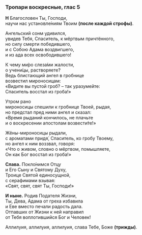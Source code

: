 ### Тропари воскресные, глас 5

**Н** Благословен Ты, Господи,  
научи нас установле́ниям Твоим **(после каждой строфы)**.

Ангельский сонм удивился,  
увидев Тебя, Спаситель, к мёртвым причтённого,  
но силу смерти победившего,  
и с Собою Адама воздвигшего,  
и из ада всех освободившего!

К чему ми́ро слеза́ми жалости,  
о учени́цы, растворяете?  
Ведь блистающий ангел в гробнице  
возвестил мироносицам:  
«Видите вы пустой гроб? – так уразумейте:  
Спаситель восстал из гроба!»

Утром рано  
мироносицы спешили к гробнице Твоей, рыдая,  
но предстал пред ними ангел и сказал:  
«Время рыданий кончилось, не плачьте  
и о воскресении апостолам возвести́те!»

Жёны-мироносицы рыдали,  
с ароматами придя́, Спаситель, ко гробу Твоему,  
но ангел к ним воззвал, говоря:  
«Что о живом, словно о мёртвом, помышляете,  
Он как Бог восстал из гроба!»

**Слава.** Покло́нимся Отцу  
и Его Сыну и Святому Духу,  
Троице Святой единосущной,  
с серафимами взывая:  
«Свят, свят, свят Ты, Господи!»

**И ныне.** Родив Подателя Жизни,  
Ты, Дева, Адама от греха избавила  
и Еве вместо печали радость дала.  
Отпавших от Жизни к ней направил  
от Тебя воплотившийся Бог и Человек!

Аллилуия, аллилуия, аллилуия, слава Тебе, Боже **(трижды)**.
